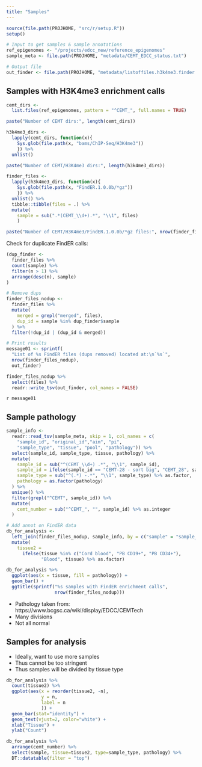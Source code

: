 ```yaml
---
title: "Samples"
---
```


```r
source(file.path(PROJHOME, "src/r/setup.R"))
setup()
```

```r
# Input to get samples & sample annotations
ref_epigenomes <- "/projects/edcc_new/reference_epigenomes"
sample_meta <- file.path(PROJHOME, "metadata/CEMT_EDCC_status.txt")

# Output file
out_finder <- file.path(PROJHOME, "metadata/listoffiles.h3k4me3.finder.txt")
```

## Samples with H3K4me3 enrichment calls

```r
cemt_dirs <-
  list.files(ref_epigenomes, pattern = "^CEMT_", full.names = TRUE)

paste("Number of CEMT dirs:", length(cemt_dirs))
```

```r
h3k4me3_dirs <-
  lapply(cemt_dirs, function(x){
    Sys.glob(file.path(x, "bams/ChIP-Seq/H3K4me3"))
    }) %>%
  unlist()

paste("Number of CEMT/H3K4me3 dirs:", length(h3k4me3_dirs))
```

```r
finder_files <-
  lapply(h3k4me3_dirs, function(x){
    Sys.glob(file.path(x, "FindER.1.0.0b/*gz"))
    }) %>%
  unlist() %>%
  tibble::tibble(files = .) %>%
  mutate(
    sample = sub(".*(CEMT_\\d+).*", "\\1", files)
    )

paste("Number of CEMT/H3K4me3/FindER.1.0.0b/*gz files:", nrow(finder_files))
```

Check for duplicate FindER calls:

```r
(dup_finder <-
  finder_files %>%
  count(sample) %>%
  filter(n > 1) %>%
  arrange(desc(n), sample)
)
```

```r
# Remove dups
finder_files_nodup <-
  finder_files %>%
  mutate(
    merged = grepl("merged", files),
    dup_id = sample %in% dup_finder$sample
  ) %>%
  filter(!dup_id | (dup_id & merged))

# Print results
message01 <- sprintf(
  "List of %s FindER files (dups removed) located at:\n`%s`",
  nrow(finder_files_nodup),
  out_finder)
```

```r
finder_files_nodup %>%
  select(files) %>%
  readr::write_tsv(out_finder, col_names = FALSE)
```

`r message01`

## Sample pathology

```r
sample_info <-
  readr::read_tsv(sample_meta, skip = 1, col_names = c(
    "sample_id", "original_id","aim", "pi",
    "sample_type", "tissue", "pool", "pathology")) %>%
  select(sample_id, sample_type, tissue, pathology) %>%
  mutate(
    sample_id = sub("^(CEMT_\\d+) .*", "\\1", sample_id),
    sample_id = ifelse(sample_id == "CEMT-28 - sort big", "CEMT_28", sample_id),
    sample_type = sub("^(.*) -.*", "\\1", sample_type) %>% as.factor,
    pathology = as.factor(pathology)
  ) %>%
  unique() %>%
  filter(grepl("^CEMT", sample_id)) %>%
  mutate(
    cemt_number = sub("^CEMT_", "", sample_id) %>% as.integer
  )

# Add annot on FindER data
db_for_analysis <-
  left_join(finder_files_nodup, sample_info, by = c("sample" = "sample_id")) %>%
  mutate(
    tissue2 =
      ifelse(tissue %in% c("Cord blood", "PB CD19+", "PB CD34+"),
             "Blood", tissue) %>% as.factor)
```

```r
db_for_analysis %>%
  ggplot(aes(x = tissue, fill = pathology)) +
  geom_bar() +
  ggtitle(sprintf("%s samples with FindER enrichment calls",
                  nrow(finder_files_nodup)))
```

- Pathology taken from: https://www.bcgsc.ca/wiki/display/EDCC/CEMTech
- Many divisions
- Not all normal

## Samples for analysis

- Ideally, want to use more samples
- Thus cannot be too stringent
- Thus samples will be divided by tissue type

```r
db_for_analysis %>%
  count(tissue2) %>%
  ggplot(aes(x = reorder(tissue2, -n),
             y = n,
             label = n
             )) +
  geom_bar(stat="identity") +
  geom_text(vjust=2, color="white") +
  xlab("Tissue") +
  ylab("Count")
```

```r
db_for_analysis %>%
  arrange(cemt_number) %>%
  select(sample, tissue=tissue2, type=sample_type, pathology) %>%
  DT::datatable(filter = "top")
```

